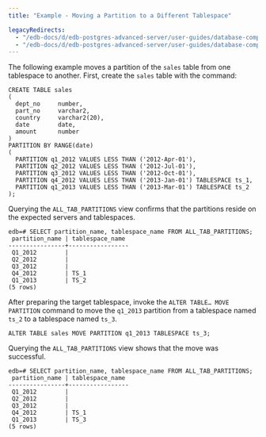 ```yaml
---
title: "Example - Moving a Partition to a Different Tablespace"

legacyRedirects:
  - "/edb-docs/d/edb-postgres-advanced-server/user-guides/database-compatibility-table-partitioning-guide/13/example_moving_a_partition_to_a_different_tablespace.html"
  - "/edb-docs/d/edb-postgres-advanced-server/user-guides/database-compatibility-table-partitioning-guide/latest/example_moving_a_partition_to_a_different_tablespace.html"
---
```


<div id="example_moving_a_partition_to_a_different_tablespace" class="registered_link"></div>

The following example moves a partition of the `sales` table from one tablespace to another. First, create the `sales` table with the command:

```text
CREATE TABLE sales
(
  dept_no     number,
  part_no     varchar2,
  country     varchar2(20),
  date        date,
  amount      number
)
PARTITION BY RANGE(date)
(
  PARTITION q1_2012 VALUES LESS THAN ('2012-Apr-01'),
  PARTITION q2_2012 VALUES LESS THAN ('2012-Jul-01'),
  PARTITION q3_2012 VALUES LESS THAN ('2012-Oct-01'),
  PARTITION q4_2012 VALUES LESS THAN ('2013-Jan-01') TABLESPACE ts_1,
  PARTITION q1_2013 VALUES LESS THAN ('2013-Mar-01') TABLESPACE ts_2
);
```

Querying the `ALL_TAB_PARTITIONS` view confirms that the partitions reside on the expected servers and tablespaces.

```text
edb=# SELECT partition_name, tablespace_name FROM ALL_TAB_PARTITIONS;
 partition_name | tablespace_name
----------------+-----------------
 Q1_2012        |
 Q2_2012        |
 Q3_2012        |
 Q4_2012        | TS_1
 Q1_2013        | TS_2
(5 rows)
```

After preparing the target tablespace, invoke the `ALTER TABLE… MOVE PARTITION` command to move the `q1_2013` partition from a tablespace named `ts_2` to a tablespace named `ts_3`.

```text
ALTER TABLE sales MOVE PARTITION q1_2013 TABLESPACE ts_3;
```

Querying the `ALL_TAB_PARTITIONS` view shows that the move was successful.

```text
edb=# SELECT partition_name, tablespace_name FROM ALL_TAB_PARTITIONS;
 partition_name | tablespace_name
----------------+-----------------
 Q1_2012        |
 Q2_2012        |
 Q3_2012        |
 Q4_2012        | TS_1
 Q1_2013        | TS_3
(5 rows)
```
